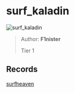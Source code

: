 
# surf_kaladin

![surf_kaladin](https://raw.githubusercontent.com/Sayt123/SurfMapPics/Maps-and-bonuses/csgo/surf_kaladin.jpg)

> Author: **F1nister**
>
> Tier 1

## Records

[surfheaven](https://surfheaven.eu/map/surf_kaladin)
